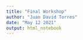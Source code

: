 ```yaml
---
title: "Final Workshop"
author: "Juan David Torres"
date: "May 12 2021"
output: html_notebook
---
```

